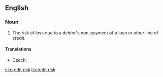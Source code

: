 ==English==
{{wikipedia}}

===Noun===
{{en-noun|head=[[credit]] [[risk]]}}

# {{finance}} The risk of loss due to a debtor's non-payment of a loan or other line of credit.

====Translations====
{{trans-top|type of risk}}
* Czech: {{t-|cs|kreditní riziko|n}}
{{trans-mid}}
{{trans-bottom}}

[[el:credit risk]]
[[lt:credit risk]]